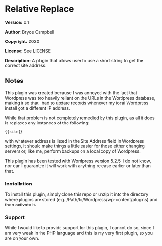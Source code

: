 =Relative Replace=

'''Version:''' 0.1

'''Author:''' Bryce Campbell

'''Copyright:''' 2020

'''License:''' See LICENSE

'''Description:''' A plugin that allows user to use a short string to get the correct site address.

==Notes==

This plugin was created because I was annoyed with the fact that Wordpress was too heavily reliant on the URLs in the Wordpress database, making it so that I had to update records whenever my local Wordpress install got a different IP address.

While that problem is not completely remedied by this plugin, as all it does is replaces any instances of the following:

<pre>
{{site}}
</pre>

with whatever address is listed in the <span class="fontweight:bold">Site Address</span> field in Wordpress settings, it should make things a little easier for those either changing servers or, like me, perform backups on a local copy of Wordpress.

This plugin has been tested with Wordpress version 5.2.5. I do not know, nor can I guarantee it will work with anything release earlier or later than that.

===Installation===

To install this plugin, simply clone this repo or unzip it into the directory where plugins are stored (e.g. /Path/to/Wordpress/wp-content/plugins) and then activate it.

===Support===

While I would like to provide support for this plugin, I cannot do so, since I am very weak in the PHP language and this is my very first plugin, so you are on your own.
